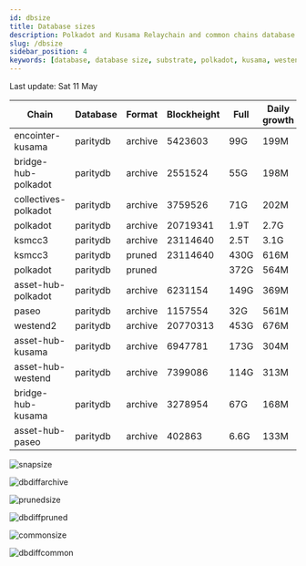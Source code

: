 ```yaml
---
id: dbsize
title: Database sizes
description: Polkadot and Kusama Relaychain and common chains database sizes
slug: /dbsize
sidebar_position: 4
keywords: [database, database size, substrate, polkadot, kusama, westend]
---
```



Last update: Sat 11 May

| Chain    | Database   | Format | Blockheight | Full         | Daily growth |
| ------------------------| ----------- | -------- | ------- | ---------- | ----- | 
| encointer-kusama | paritydb | archive | 5423603 | 99G | 199M |
| bridge-hub-polkadot | paritydb | archive | 2551524 | 55G | 198M |
| collectives-polkadot | paritydb | archive | 3759526 | 71G | 202M |
| polkadot | paritydb | archive | 20719341 | 1.9T | 2.7G |
| ksmcc3 | paritydb | archive | 23114640 | 2.5T | 3.1G |
| ksmcc3 | paritydb | pruned | 23114640 | 430G | 616M |
| polkadot | paritydb | pruned |  | 372G | 564M |
| asset-hub-polkadot | paritydb | archive | 6231154 | 149G | 369M |
| paseo | paritydb | archive | 1157554 | 32G | 561M |
| westend2 | paritydb | archive | 20770313 | 453G | 676M |
| asset-hub-kusama | paritydb | archive | 6947781 | 173G | 304M |
| asset-hub-westend | paritydb | archive | 7399086 | 114G | 313M |
| bridge-hub-kusama | paritydb | archive | 3278954 | 67G | 168M |
| asset-hub-paseo | paritydb | archive | 402863 | 6.6G | 133M |

![snapsize](/img/archivesize.png)

![dbdiffarchive](/img/dbdiffrelay.png)

![prunedsize](/img/prunedsize.png)

![dbdiffpruned](/img/dbdiffpruned.png)

![commonsize](/img/commonsize.png)

![dbdiffcommon](/img/dbdiffcommon.png)
